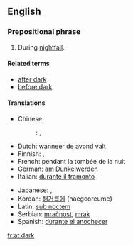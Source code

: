 ==English==

===Prepositional phrase===
{{en-PP|[[at]] [[dark]]}}

# During [[nightfall]].

====Related terms====
* [[after dark]]
* [[before dark]]

====Translations====
{{trans-top|during nightfall}}
* Chinese:
*: {{ttbc|cmn}}: {{t|cmn|在黃昏}}, {{t|cmn|在黄昏|tr=zaihuang hun}}
* Dutch: wanneer de avond valt
* Finnish: {{t|fi|illansuussa}}, {{t|fi|iltahämärissä}}
* French: pendant la tombée de la nuit
* German: [[am Dunkelwerden]]
* Italian: [[durante il tramonto]]
{{trans-mid}}
* Japanese: {{t+|ja|日暮れ|tr=ひぐれ, higure}}, {{t|ja|暮れに|tr=ゆうくれに, yūgure ni}}
* Korean: [[해거름에]] (haegeoreume)
* Latin: [[sub noctem]]
* Serbian: [[mračnost]], [[mrak]]
* Spanish: [[durante el anochecer]]
{{trans-bottom}}

[[fr:at dark]]